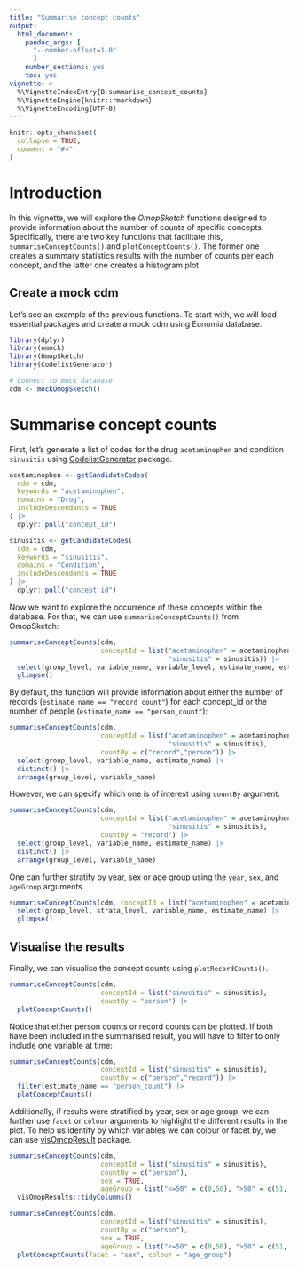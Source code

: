```yaml
---
title: "Summarise concept counts"
output: 
  html_document:
    pandoc_args: [
      "--number-offset=1,0"
      ]
    number_sections: yes
    toc: yes
vignette: >
  %\VignetteIndexEntry{B-summarise_concept_counts}
  %\VignetteEngine{knitr::rmarkdown}
  %\VignetteEncoding{UTF-8}
---
```


```r
knitr::opts_chunk$set(
  collapse = TRUE,
  comment = "#>"
)
```

# Introduction

In this vignette, we will explore the *OmopSketch* functions designed to provide information about the number of counts of specific concepts. Specifically, there are two key functions that facilitate this, `summariseConceptCounts()` and `plotConceptCounts()`. The former one creates a summary statistics results with the number of counts per each concept, and the latter one creates a histogram plot.

## Create a mock cdm

Let's see an example of the previous functions. To start with, we will load essential packages and create a mock cdm using Eunomia database.

```r
library(dplyr)
library(omock)
library(OmopSketch)
library(CodelistGenerator)

# Connect to mock database
cdm <- mockOmopSketch()
```

# Summarise concept counts

First, let's generate a list of codes for the drug `acetaminophen` and condition `sinusitis` using [CodelistGenerator](https://darwin-eu.github.io/CodelistGenerator/index.html) package.

```r
acetaminophen <- getCandidateCodes(
  cdm = cdm,
  keywords = "acetaminophen",
  domains = "Drug",
  includeDescendants = TRUE
) |>
  dplyr::pull("concept_id")

sinusitis <- getCandidateCodes(
  cdm = cdm,
  keywords = "sinusitis",
  domains = "Condition",
  includeDescendants = TRUE
) |>
  dplyr::pull("concept_id")

```

Now we want to explore the occurrence of these concepts within the database. For that, we can use `summariseConceptCounts()` from OmopSketch:

```r
summariseConceptCounts(cdm,
                       conceptId = list("acetaminophen" = acetaminophen,                          
                                        "sinusitis" = sinusitis)) |>   
  select(group_level, variable_name, variable_level, estimate_name, estimate_value) |>   
  glimpse() 
``` 
By default, the function will provide information about either the number of records (`estimate_name == "record_count"`) for each concept_id or the number of people (`estimate_name == "person_count"`): 
```r
summariseConceptCounts(cdm, 
                       conceptId = list("acetaminophen" = acetaminophen, 
                                        "sinusitis" = sinusitis), 
                       countBy = c("record","person")) |>
  select(group_level, variable_name, estimate_name) |>
  distinct() |>
  arrange(group_level, variable_name)

```         

However, we can specify which one is of interest using `countBy` argument:

```r
summariseConceptCounts(cdm, 
                       conceptId = list("acetaminophen" = acetaminophen,
                                        "sinusitis" = sinusitis),
                       countBy = "record") |>
  select(group_level, variable_name, estimate_name) |>
  distinct() |>
  arrange(group_level, variable_name) 
```

One can further stratify by year, sex or age group using the `year`, `sex`, and `ageGroup` arguments.

``` r
summariseConceptCounts(cdm, conceptId = list("acetaminophen" = acetaminophen, "sinusitis" = sinusitis), countBy = "person", year = TRUE, sex = TRUE, ageGroup = list("<=50" = c(0, 50), ">50" = c(51, Inf))) |>
  select(group_level, strata_level, variable_name, estimate_name) |>
  glimpse()
```

## Visualise the results 
Finally, we can visualise the concept counts using `plotRecordCounts()`. 

```r
summariseConceptCounts(cdm, 
                       conceptId = list("sinusitis" = sinusitis), 
                       countBy = "person") |> 
  plotConceptCounts()

```         
Notice that either person counts or record counts can be plotted. If both have been included in the summarised result, you will have to filter to only include one variable at time:

```r
summariseConceptCounts(cdm, 
                       conceptId = list("sinusitis" = sinusitis),
                       countBy = c("person","record")) |>
  filter(estimate_name == "person_count") |>
  plotConceptCounts()
```

Additionally, if results were stratified by year, sex or age group, we can further use `facet` or `colour` arguments to highlight the different results in the plot. To help us identify by which variables we can colour or facet by, we can use [visOmopResult](https://darwin-eu.github.io/visOmopResults/) package.

```r
summariseConceptCounts(cdm, 
                       conceptId = list("sinusitis" = sinusitis),
                       countBy = c("person"),
                       sex = TRUE, 
                       ageGroup = list("<=50" = c(0,50), ">50" = c(51, Inf))) |>
  visOmopResults::tidyColumns()

summariseConceptCounts(cdm, 
                       conceptId = list("sinusitis" = sinusitis),
                       countBy = c("person"),
                       sex = TRUE, 
                       ageGroup = list("<=50" = c(0,50), ">50" = c(51, Inf)))|>
  plotConceptCounts(facet = "sex", colour = "age_group")
```

